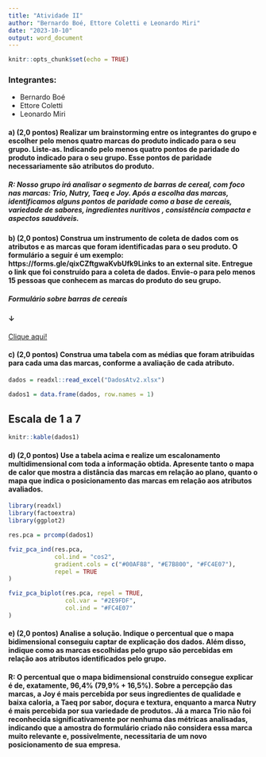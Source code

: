 ---
title: "Atividade II"
author: "Bernardo Boé, Ettore Coletti e Leonardo Miri"
date: "2023-10-10"
output: word_document
---

```{r setup, include=FALSE}
knitr::opts_chunk$set(echo = TRUE)
```
### Integrantes:

- Bernardo Boé
- Ettore Coletti
- Leonardo Miri

#### a) (2,0 pontos) Realizar um brainstorming entre os integrantes do grupo e escolher pelo menos quatro marcas do produto indicado para o seu grupo. Liste-as. Indicando pelo menos quatro pontos de paridade do produto indicado para o seu grupo. Esse pontos de paridade necessariamente são atributos do produto.

##### R: Nosso grupo irá analisar o segmento de barras de cereal, com foco nas marcas: Trio, Nutry, Taeq e Joy. Após a escolha das marcas, identificamos alguns pontos de paridade como a base de cereais, variedade de sabores, ingredientes nuritivos , consistência compacta e aspectos saudáveis. 

#### b)  (2,0 pontos) Construa um instrumento de coleta de dados com os atributos e as marcas que foram identificadas para o seu produto. O formulário a seguir é um exemplo: https://forms.gle/qixCZftgwaKvbUfk9Links to an external site.   Entregue o link que foi construído para a coleta de dados. Envie-o para pelo menos 15 pessoas que conhecem as marcas do produto do seu grupo.

##### Formulário sobre barras de cereais
####  ↓
[Clique aqui!](https://docs.google.com/forms/d/e/1FAIpQLSdsHIr0iNCpW2iAuXjtMPsDxpBNoBziobiw0jQT5Lf5_lOVtw/viewform?usp=sf_link)


#### c)  (2,0 pontos) Construa uma tabela com as médias que foram atribuídas para cada uma das marcas, conforme a avaliação de cada atributo.

```{r, include=FALSE}

dados = readxl::read_excel("DadosAtv2.xlsx")

dados1 = data.frame(dados, row.names = 1)


```

## Escala de 1 a 7

```{r, echo=FALSE}

knitr::kable(dados1)

```


#### d)  (2,0 pontos) Use a tabela acima e realize um escalonamento multidimensional com toda a informação obtida. Apresente tanto o mapa de calor que mostra a distância das marcas em relação ao plano, quanto o mapa que indica o posicionamento das marcas em relação aos atributos avaliados.

```{r, warning=FALSE, echo=FALSE, message=FALSE}

library(readxl)
library(factoextra)
library(ggplot2)

res.pca = prcomp(dados1)

fviz_pca_ind(res.pca,
             col.ind = "cos2",
             gradient.cols = c("#00AF88", "#E7B800", "#FC4E07"),
             repel = TRUE
)

fviz_pca_biplot(res.pca, repel = TRUE,
                col.var = "#2E9FDF",
                col.ind = "#FC4E07"
)


```


#### e)  (2,0 pontos) Analise a solução. Indique o percentual que o mapa bidimensional conseguiu captar de explicação dos dados. Além disso, indique como as marcas escolhidas pelo grupo são percebidas em relação aos atributos identificados pelo grupo.

#### R: O percentual que o mapa bidimensional construído consegue explicar é de, exatamente, 96,4% (79,9% + 16,5%). Sobre a percepção das marcas, a Joy é mais percebida por seus ingredientes de qualidade e baixa caloria, a Taeq por sabor, doçura e textura, enquanto a marca Nutry é mais percebida por sua variedade de produtos. Já a marca Trio não foi reconhecida significativamente por nenhuma das métricas analisadas, indicando que a amostra do formulário criado não considera essa marca muito relevante e, possivelmente, necessitaria de um novo posicionamento de sua empresa.
